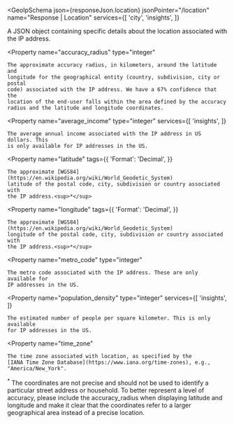 
<GeoIpSchema
  json={responseJson.location}
  jsonPointer="/location"
  name="Response | Location"
  services={[
    'city',
    'insights',
  ]}
>
  A JSON object containing specific details about the location associated with
  the IP address.

  <Property
    name="accuracy_radius"
    type="integer"
  >
    The approximate accuracy radius, in kilometers, around the latitude and
    longitude for the geographical entity (country, subdivision, city or postal
    code) associated with the IP address. We have a 67% confidence that the
    location of the end-user falls within the area defined by the accuracy
    radius and the latitude and longitude coordinates.
  </Property>

  <Property
    name="average_income"
    type="integer"
    services={[
      'insights',
    ]}
  >
    The average annual income associated with the IP address in US dollars. This
    is only available for IP addresses in the US.
  </Property>

  <Property
    name="latitude"
    tags={{
      'Format': 'Decimal',
    }}
  >
    The approximate [WGS84](https://en.wikipedia.org/wiki/World_Geodetic_System)
    latitude of the postal code, city, subdivision or country associated with
    the IP address.<sup>*</sup>
  </Property>

  <Property
    name="longitude"
    tags={{
      'Format': 'Decimal',
    }}
  >
    The approximate [WGS84](https://en.wikipedia.org/wiki/World_Geodetic_System)
    longitude of the postal code, city, subdivision or country associated with
    the IP address.<sup>*</sup>
  </Property>

  <Property
    name="metro_code"
    type="integer"
  >
    The metro code associated with the IP address. These are only available for
    IP addresses in the US.
  </Property>

  <Property
    name="population_density"
    type="integer"
    services={[
      'insights',
    ]}
  >
    The estimated number of people per square kilometer. This is only available
    for IP addresses in the US.
  </Property>

  <Property
    name="time_zone"
  >
    The time zone associated with location, as specified by the
    [IANA Time Zone Database](https://www.iana.org/time-zones), e.g.,
    "America/New_York".
  </Property>

  <Footnote>
    <sup>*</sup> The coordinates are not precise and should not be used to
    identify a particular street address or household. To better represent a
    level of accuracy, please include the accuracy_radius when displaying
    latitude and longitude and make it clear that the coordinates refer to a
    larger geographical area instead of a precise location.
  </Footnote>
</GeoIpSchema>
